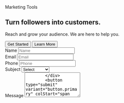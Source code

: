 <section py="8|12|16|24">
  <div variant="container">
    <Grid col="1|2" gap="8|12|16" alignItems="center">
      <div>
        <p m="0" fontWeight="semibold">
          Marketing Tools
        </p>
        <h2 variant="heading.h2" mt="2" mb="0">
          Turn followers into customers.
        </h2>
        <p fontSize="xl|2xl" mt="2">
          Reach and grow your audience. We are here to help you.
        </p>
        <Grid display="inline-grid" col="2" gap="4" w="full|auto">
          <button variant="button.primary">Get Started</button>
          <button variant="button.link">Learn More</button>
        </Grid>
      </div>
      <form display="grid" col="1|repeat(2, auto)" gap="4" mt="4" w="full|auto">
        <div>
          <VisuallyHidden>
            <label htmlFor="form-01-name">Name</label>
          </VisuallyHidden>
          <input
            variant="input"
            type="text"
            id="form-01-name"
            name="name"
            placeholder="Name"
          />
        </div>
        <div>
          <VisuallyHidden>
            <label htmlFor="form-01-email">Email</label>
          </VisuallyHidden>
          <input
            variant="input"
            type="email"
            id="form-01-email"
            name="email"
            placeholder="Email"
          />
        </div>
        <div>
          <VisuallyHidden>
            <label htmlFor="form-01-phone">Phone</label>
          </VisuallyHidden>
          <input
            variant="input"
            type="tel"
            id="form-01-phone"
            name="phone"
            placeholder="Phone"
          />
        </div>
        <div>
          <VisuallyHidden>
            <label htmlFor="form-01-subject">Subject</label>
          </VisuallyHidden>
          <select variant="select" id="form-01-subject" name="subject">
            <option value="">Select</option>
            <option value="one">Option One</option>
            <option value="two">Option Two</option>
          </select>
        </div>
        <div colStart="span 2">
          <VisuallyHidden>
            <label htmlFor="form-01-message">Message</label>
          </VisuallyHidden>
          <textarea
            variant="textarea"
            placeholder="Message"
            id="form-01-message"
            name="message"
            rows="5"
          />
        </div>
        <button type="submit" variant="button.primary" colStart="span 2">
          Send message
        </button>
      </form>
    </Grid>
  </div>
</section>

